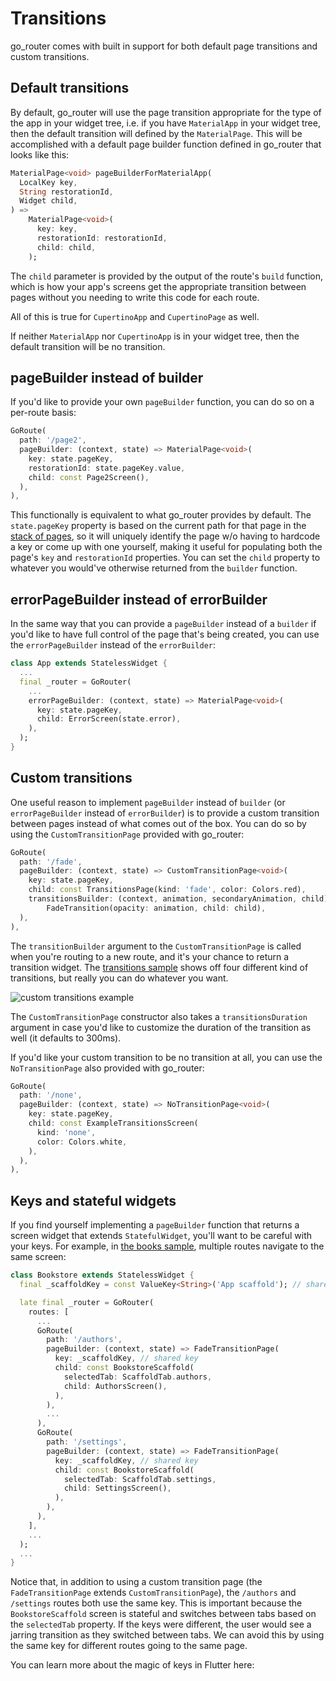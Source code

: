 # Transitions

go_router comes with built in support for both default page transitions and
custom transitions.

## Default transitions

By default, go_router will use the page transition appropriate for the type of
the app in your widget tree, i.e. if you have `MaterialApp` in your widget tree,
then the default transition will defined by the `MaterialPage`. This will be
accomplished with a default page builder function defined in go_router that
looks like this:

```dart
MaterialPage<void> pageBuilderForMaterialApp(
  LocalKey key,
  String restorationId,
  Widget child,
) =>
    MaterialPage<void>(
      key: key,
      restorationId: restorationId,
      child: child,
    );
```

The `child` parameter is provided by the output of the route's `build` function,
which is how your app's screens get the appropriate transition between pages
without you needing to write this code for each route.

All of this is true for `CupertinoApp` and `CupertinoPage` as well.

If neither `MaterialApp` nor `CupertinoApp` is in your widget tree, then the
default transition will be no transition.

## pageBuilder instead of builder

If you'd like to provide your own `pageBuilder` function, you can do so on a
per-route basis:

```dart
GoRoute(
  path: '/page2',
  pageBuilder: (context, state) => MaterialPage<void>(
    key: state.pageKey,
    restorationId: state.pageKey.value,
    child: const Page2Screen(),
  ),
),
```

This functionally is equivalent to what go_router provides by default. The
`state.pageKey` property is based on the current path for that page in the
[stack of pages](/sub-routes), so it will uniquely identify the page w/o having
to hardcode a key or come up with one yourself, making it useful for populating
both the page's `key` and `restorationId` properties. You can set the `child`
property to whatever you would've otherwise returned from the `builder`
function.

## errorPageBuilder instead of errorBuilder

In the same way that you can provide a `pageBuilder` instead of a `builder` if
you'd like to have full control of the page that's being created, you can use
the `errorPageBuilder` instead of the `errorBuilder`:

```dart
class App extends StatelessWidget {
  ...
  final _router = GoRouter(
    ...
    errorPageBuilder: (context, state) => MaterialPage<void>(
      key: state.pageKey,
      child: ErrorScreen(state.error),
    ),
  );
}
```

## Custom transitions

One useful reason to implement `pageBuilder` instead of `builder` (or
`errorPageBuilder` instead of `errorBuilder`) is to provide a custom transition
between pages instead of what comes out of the box. You can do so by using the
`CustomTransitionPage` provided with go_router:

```dart
GoRoute(
  path: '/fade',
  pageBuilder: (context, state) => CustomTransitionPage<void>(
    key: state.pageKey,
    child: const TransitionsPage(kind: 'fade', color: Colors.red),
    transitionsBuilder: (context, animation, secondaryAnimation, child) =>
        FadeTransition(opacity: animation, child: child),
  ),
),
```

The `transitionBuilder` argument to the `CustomTransitionPage` is called when
you're routing to a new route, and it's your chance to return a transition
widget. The [transitions
sample](https://github.com/csells/go_router/blob/master/example/lib/transitions.dart)
shows off four different kind of transitions, but really you can do whatever you
want.

![custom transitions example](images/transitions.gif)

The `CustomTransitionPage` constructor also takes a `transitionsDuration`
argument in case you'd like to customize the duration of the transition as well
(it defaults to 300ms).

If you'd like your custom transition to be no transition at all, you can use the
`NoTransitionPage` also provided with go_router:

```dart
GoRoute(
  path: '/none',
  pageBuilder: (context, state) => NoTransitionPage<void>(
    key: state.pageKey,
    child: const ExampleTransitionsScreen(
      kind: 'none',
      color: Colors.white,
    ),
  ),
),
```

## Keys and stateful widgets

If you find yourself implementing a `pageBuilder` function that returns a screen
widget that extends `StatefulWidget`, you'll want to be careful with your keys.
For example, in [the books
sample](https://github.com/csells/go_router/blob/master/example/lib/books/main.dart),
multiple routes navigate to the same screen:

```dart
class Bookstore extends StatelessWidget {
  final _scaffoldKey = const ValueKey<String>('App scaffold'); // shared key

  late final _router = GoRouter(
    routes: [
      ...
      GoRoute(
        path: '/authors',
        pageBuilder: (context, state) => FadeTransitionPage(
          key: _scaffoldKey, // shared key
          child: const BookstoreScaffold(
            selectedTab: ScaffoldTab.authors,
            child: AuthorsScreen(),
          ),
        ),
        ...
      ),
      GoRoute(
        path: '/settings',
        pageBuilder: (context, state) => FadeTransitionPage(
          key: _scaffoldKey, // shared key
          child: const BookstoreScaffold(
            selectedTab: ScaffoldTab.settings,
            child: SettingsScreen(),
          ),
        ),
      ),
    ],
    ...
  );
  ...
}
```

Notice that, in addition to using a custom transition page (the
`FadeTransitionPage` extends `CustomTransitionPage`), the `/authors` and
`/settings` routes both use the same key. This is important because the
`BookstoreScaffold` screen is stateful and switches between tabs based on the
`selectedTab` property. If the keys were different, the user would see a jarring
transition as they switched between tabs. We can avoid this by using the same
key for different routes going to the same page.

You can learn more about the magic of keys in Flutter here:

<YouTube id="kn0EOS-ZiIc" />
